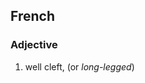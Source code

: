 ==French==
{{attention|fr|see talk page}}
===Adjective===
{{head|fr|adjective|head=[[bien]] [[fendu]]}}

# {{context|idiomatic|lang=fr}} well cleft, (or ''long-legged'')